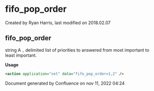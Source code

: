 
# fifo_pop_order 

 Created by  Ryan Harris, last modified on 2018.02.07

## fifo_pop_order

string A `,` delimited list of priorities to answered from most important to least important.

**Usage**

```xml
<action application="set" data="fifo_pop_order=1,2" />
```

Document generated by Confluence on nov 11, 2022 04:24
